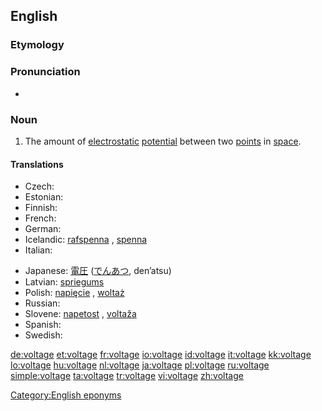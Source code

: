 ==English==

===Etymology===
{{suffix|volt|age}}

===Pronunciation===
* {{IPA|\voʊltɪdʒ\}}

===Noun===
{{wikipedia}}
{{en-noun}}

# {{physics}} The amount of [[electrostatic]] [[potential]] between two [[point]]s in [[space]].

====Translations====
{{trans-top|amount of electrostatic potential}}
* Czech: {{t-|cs|napětí|n}}
* Estonian: {{t-|et|pinge}}
* Finnish: {{t+|fi|jännite}}
* French: {{t+|fr|tension|f}}
* German: {{t+|de|Spannung|f}}
* Icelandic: [[rafspenna]] {{f}}, [[spenna]] {{f}}
* Italian: {{t-|it|voltaggio|m}}
{{trans-mid}}
* Japanese: [[電圧]] ([[でんあつ]], den’atsu)
* Latvian: [[spriegums]] {{m}}
* Polish: [[napięcie]] {{n}}, [[woltaż]] {{m}}
* Russian: {{t|ru|напряжение|n|tr=naprjažénije|sc=Cyrl}}
* Slovene: [[napetost]] {{f}}, [[voltaža]] {{f}}
* Spanish: {{t-|es|voltaje|m}}
* Swedish: {{t+|sv|spänning|c}}
{{trans-bottom}}

[[Category:English eponyms]]

[[de:voltage]]
[[et:voltage]]
[[fr:voltage]]
[[io:voltage]]
[[id:voltage]]
[[it:voltage]]
[[kk:voltage]]
[[lo:voltage]]
[[hu:voltage]]
[[nl:voltage]]
[[ja:voltage]]
[[pl:voltage]]
[[ru:voltage]]
[[simple:voltage]]
[[ta:voltage]]
[[tr:voltage]]
[[vi:voltage]]
[[zh:voltage]]